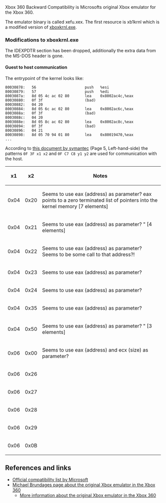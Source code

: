 Xbox 360 Backward Compatibility is Microsofts original Xbox emulator for the Xbox 360.

The emulator binary is called xefu.xex. The first resource is xb1krnl which is a modified version of [[Kernel|xboxkrnl.exe]].

=== Modifications to xboxkrnl.exe ===

The IDEXPDTR section has been dropped, additionally the extra data from the MS-DOS header is gone.

==== Guest to host communication ====

The entrypoint of the kernel looks like:

<pre>
80030878:	56                   	push   %esi
80030879:	57                   	push   %edi
8003087a:	8d 05 4c ac 02 80    	lea    0x8002ac4c,%eax
80030880:	0f 3f                	(bad)  
80030882:	04 20
80030884:	8d 05 6c ac 02 80    	lea    0x8002ac6c,%eax
8003088a:	0f 3f                	(bad)  
8003088c:	04 20
8003088e:	8d 05 8c ac 02 80    	lea    0x8002ac8c,%eax
80030894:	0f 3f                	(bad)  
80030896:	04 21
80030898:	8d 05 70 94 01 80    	lea    0x80019470,%eax
...
</pre>

According to [https://www.symantec.com/avcenter/reference/Virtual_Machine_Threats.pdf this document by symantec] (Page 5, Left-hand-side) the patterns <code>0F 3F x1 x2</code> and <code>0F C7 C8 y1 y2</code> are used for communication with the host.

{| class="wikitable"
! x1 !! x2 !! Notes
|-
| 0x04 || 0x20 || Seems to use eax (address) as parameter? eax points to a zero terminated list of pointers into the kernel memory [7 elements]
|-
| 0x04 || 0x21 || Seems to use eax (address) as parameter? " [4 elements]
|-
| 0x04 || 0x22 || Seems to use eax (address) as parameter? Seems to be some call to that address?!
|-
| 0x04 || 0x23 || Seems to use eax (address) as parameter?
|-
| 0x04 || 0x24 || Seems to use eax (address) as parameter?
|-
| 0x04 || 0x35 || Seems to use eax (address) as parameter?
|-
| 0x04 || 0x50 || Seems to use eax (address) as parameter? " [3 elements]
|-
| 0x06 || 0x00 || Seems to use eax (address) and ecx (size) as parameter?
|-
| 0x06 || 0x26 ||
|-
| 0x06 || 0x27 ||
|-
| 0x06 || 0x28 ||
|-
| 0x06 || 0x29 ||
|-
| 0x06 || 0x0B ||
|}

== References and links ==
* [http://support.xbox.com/en-US/legacy-devices/original-console/play-original-games Official compatibility list by Microsoft]
* [http://michaelbrundage.com/project/xbox-360-emulator/ Michael Brundages page about the original Xbox emulator in the Xbox 360]
** [http://michaelbrundage.com/note/2005/05/15/xbox-360-emulator/ More information about the original Xbox emulator in the Xbox 360]